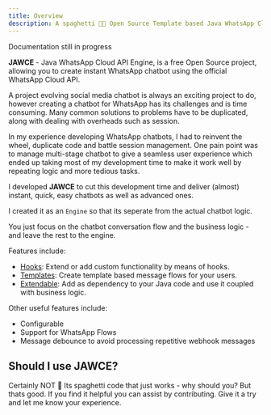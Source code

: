 ```yaml
---
title: Overview
description: A spaghetti 🍝😏 Open Source Template based Java WhatsApp Cloud Engine.
---
```


<Warning>Documentation still in progress</Warning>


**JAWCE** - Java WhatsApp Cloud API Engine, is a free Open Source project, allowing you to create instant WhatsApp chatbot using the official WhatsApp Cloud API.

A project evolving social media chatbot is always an exciting project to do, however creating a chatbot for WhatsApp has its challenges and is time consuming. 
Many common solutions to problems have to be duplicated, along with dealing with overheads such as session.

In my experience developing WhatsApp chatbots, I had to reinvent the wheel, duplicate code and battle session management. One pain point was to manage multi-stage 
chatbot to give a seamless user experience which ended up taking most of my development time to make it work well by repeating logic and more tedious tasks.

I developed **JAWCE** to cut this development time and deliver (almost) instant, quick, easy chatbots as well as advanced ones.

I created it as an `Engine` so that its seperate from the actual chatbot logic.

You just focus on the chatbot conversation flow and the business logic - and leave the rest to the engine.

Features include:

- [Hooks](/hooks): Extend or add custom functionality by means of hooks.
- [Templates](/writing-templates): Create template based message flows for your users.
- [Extendable](/extend): Add as dependency to your Java code and use it coupled with business logic.

Other useful features include:

- Configurable
- Support for WhatsApp Flows
- Message debounce to avoid processing repetitive webhook messages

## Should I use JAWCE?

Certainly NOT 🫣 Its spaghetti code that just works - why should you? But thats good. If you find it helpful you can assist by contributing. 
Give it a try and let me know your experience.
